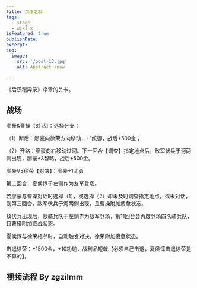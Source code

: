 ```yaml
---
title: 荥阳之战
tags:
  - stage
  - wiki-x
isFeatured: true
publishDate: 
excerpt: 
seo:
  image:
    src: '/post-13.jpg'
    alt: Abstract snow

---
```



《后汉稽异录》序章的关卡。

<h2 class='section-title'>战场</h2>

廖豪&曹操【对话】：选择分支：

（1）断后：廖豪向徐荣方向移动，+1统御，战后+500金；

（2）开路：廖豪向右移动过河。下一回合【调查】指定地点后，敌军伏兵于河两侧出现，廖豪+3智略，战后+500金。

廖豪VS徐荣【对决】：廖豪+1武勇。

第二回合，夏侯惇于左侧作为友军登场。

若廖豪与曹操对话时选择（1），或选择（2）却未及时调查指定地点，或未对话，则第三回合，敌军伏兵于河两侧出现，且曹操附加疲惫状态。

敌伏兵出现后，敌骑兵队于左侧作为敌军登场，第11回合会再度登场四队骑兵队，且曹操附加临战状态。

夏侯惇与徐荣相邻时，自动触发对决，徐荣附加疲惫状态。

击退徐荣：+1500金，+10功勋，战利品短戟【必须自己击退，夏侯惇击退徐荣是不算的】。

<h2 class='section-title'>视频流程 By zgzilmm</h2>

<BiliBiliVideoPlayer aid="113922766016526" bvid="BV1ufFSe2EmV" cid="28508359171" page="1" />
